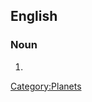 ==English==

===Noun===
{{en-noun|sg=[[exosolar]] [[planet]]}}

# {{alternative form of|exoplanet}}

[[Category:Planets]]